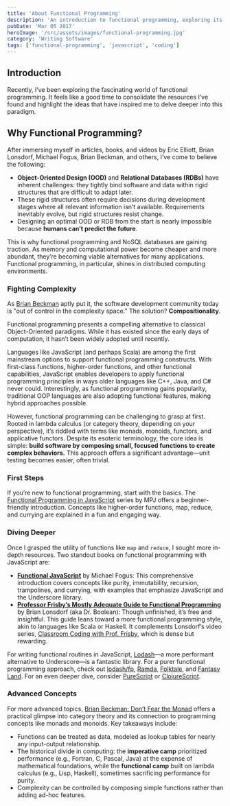 ```yaml
---
title: 'About Functional Programming'
description: 'An introduction to functional programming, exploring its core principles and benefits in JavaScript'
pubDate: 'Mar 05 2017'
heroImage: '/src/assets/images/functional-programming.jpg'
category: 'Writing Software'
tags: ['functional-programming', 'javascript', 'coding']
---
```


## Introduction

Recently, I’ve been exploring the fascinating world of functional programming. It feels like a good time to consolidate the resources I’ve found and highlight the ideas that have inspired me to delve deeper into this paradigm.

## Why Functional Programming?

After immersing myself in articles, books, and videos by Eric Elliott, Brian Lonsdorf, Michael Fogus, Brian Beckman, and others, I’ve come to believe the following:

- **Object-Oriented Design (OOD)** and **Relational Databases (RDBs)** have inherent challenges: they tightly bind software and data within rigid structures that are difficult to adapt later.
- These rigid structures often require decisions during development stages where all relevant information isn’t available. Requirements inevitably evolve, but rigid structures resist change.
- Designing an optimal OOD or RDB from the start is nearly impossible because **humans can’t predict the future**.

This is why functional programming and NoSQL databases are gaining traction. As memory and computational power become cheaper and more abundant, they’re becoming viable alternatives for many applications. Functional programming, in particular, shines in distributed computing environments.

### Fighting Complexity

As [Brian Beckman](https://youtu.be/ZhuHCtR3xq8?t=17m13s) aptly put it, the software development community today is "out of control in the complexity space." The solution? **Compositionality**.

Functional programming presents a compelling alternative to classical Object-Oriented paradigms. While it has existed since the early days of computation, it hasn’t been widely adopted until recently.

Languages like JavaScript (and perhaps Scala) are among the first mainstream options to support functional programming constructs. With first-class functions, higher-order functions, and other functional capabilities, JavaScript enables developers to apply functional programming principles in ways older languages like C++, Java, and C# never could. Interestingly, as functional programming gains popularity, traditional OOP languages are also adopting functional features, making hybrid approaches possible.

However, functional programming can be challenging to grasp at first. Rooted in lambda calculus (or category theory, depending on your perspective), it’s riddled with terms like monads, monoids, functors, and applicative functors. Despite its esoteric terminology, the core idea is simple: **build software by composing small, focused functions to create complex behaviors.** This approach offers a significant advantage—unit testing becomes easier, often trivial.

### First Steps

If you’re new to functional programming, start with the basics. The [Functional Programming in JavaScript](https://www.youtube.com/playlist?list=PL0zVEGEvSaeEd9hlmCXrk5yUyqUag-n84) series by MPJ offers a beginner-friendly introduction. Concepts like higher-order functions, map, reduce, and currying are explained in a fun and engaging way.

### Diving Deeper

Once I grasped the utility of functions like `map` and `reduce`, I sought more in-depth resources. Two standout books on functional programming with JavaScript are:

- **[Functional JavaScript](https://www.amazon.de/Functional-JavaScript-Introducing-Programming-Underscore-js/dp/1449360726)** by Michael Fogus: This comprehensive introduction covers concepts like purity, immutability, recursion, trampolines, and currying, with examples that emphasize JavaScript and the Underscore library.
- **[Professor Frisby’s Mostly Adequate Guide to Functional Programming](https://github.com/MostlyAdequate/mostly-adequate-guide)** by Brian Lonsdorf (aka Dr. Boolean): Though unfinished, it’s free and insightful. This guide leans toward a more functional programming style, akin to languages like Scala or Haskell. It complements Lonsdorf’s video series, [Classroom Coding with Prof. Frisby](https://www.youtube.com/watch?v=h_tkIpwbsxY&list=PLK_hdtAJ4KqX0JOs_KMAmUNTNMRYhWEaC), which is dense but rewarding.

For writing functional routines in JavaScript, [Lodash](https://lodash.com/)—a more performant alternative to Underscore—is a fantastic library. For a purer functional programming approach, check out [lodash/fp](https://github.com/lodash/lodash/tree/4.17.4-npm/fp), [Ramda](http://ramdajs.com/), [Folktale](http://folktalejs.org/), and [Fantasy Land](https://github.com/fantasyland/fantasy-land). For an even deeper dive, consider [PureScript](http://www.purescript.org/) or [ClojureScript](https://clojurescript.org/).

### Advanced Concepts

For more advanced topics, [Brian Beckman: Don’t Fear the Monad](https://www.youtube.com/watch?v=ZhuHCtR3xq8) offers a practical glimpse into category theory and its connection to programming concepts like monads and monoids. Key takeaways include:

- Functions can be treated as data, modeled as lookup tables for nearly any input-output relationship.
- The historical divide in computing: the **imperative camp** prioritized performance (e.g., Fortran, C, Pascal, Java) at the expense of mathematical foundations, while the **functional camp** built on lambda calculus (e.g., Lisp, Haskell), sometimes sacrificing performance for purity.
- Complexity can be controlled by composing simple functions rather than adding ad-hoc features.
